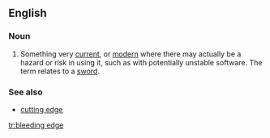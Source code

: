 ==English==

===Noun===
{{wikipedia}}
{{en-noun|sg=[[bleeding]] [[edge]]}}

# {{idiomatic}} Something very [[current]], or [[modern]] where there may actually be a hazard or risk in using it, such as with potentially unstable software. The term relates to a [[sword]].

===See also===
* [[cutting edge]]

[[tr:bleeding edge]]